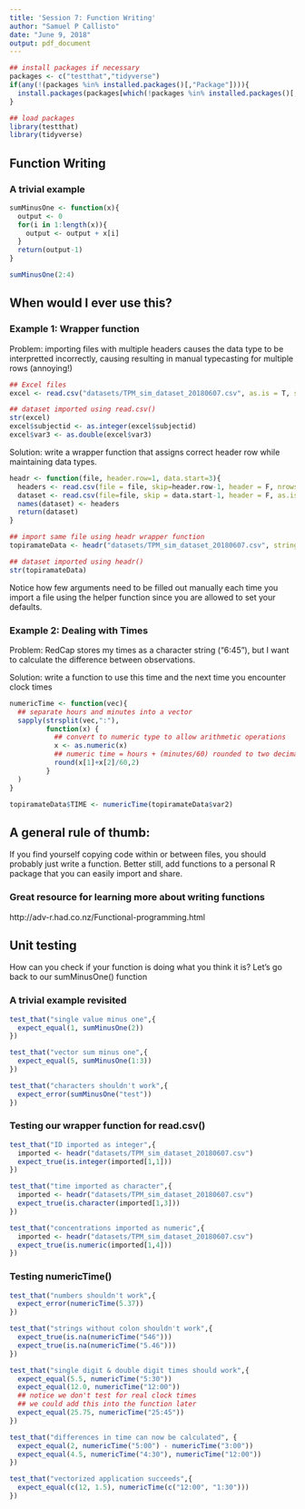 ```yaml
---
title: 'Session 7: Function Writing'
author: "Samuel P Callisto"
date: "June 9, 2018"
output: pdf_document
---
```


```r
## install packages if necessary
packages <- c("testthat","tidyverse")
if(any(!(packages %in% installed.packages()[,"Package"]))){
  install.packages(packages[which(!packages %in% installed.packages()[,"Package"])])
}
```
```r
## load packages
library(testthat)
library(tidyverse)
```


## Function Writing

### A trivial example
```r
sumMinusOne <- function(x){
  output <- 0
  for(i in 1:length(x)){
    output <- output + x[i]
  }
  return(output-1)
}

sumMinusOne(2:4)
```

## When would I ever use this?

### Example 1: Wrapper function
Problem: importing files with multiple headers causes the data type to be interpretted incorrectly, causing resulting in manual typecasting for multiple rows (annoying!)
```r
## Excel files
excel <- read.csv("datasets/TPM_sim_dataset_20180607.csv", as.is = T, stringsAsFactors = T, header = T)

## dataset imported using read.csv()
str(excel)
excel$subjectid <- as.integer(excel$subjectid)
excel$var3 <- as.double(excel$var3)
```
Solution: write a wrapper function that assigns correct header row while maintaining data types.
```r
headr <- function(file, header.row=1, data.start=3){
  headers <- read.csv(file = file, skip=header.row-1, header = F, nrows = 1, as.is = T)
  dataset <- read.csv(file=file, skip = data.start-1, header = F, as.is=T)
  names(dataset) <- headers
  return(dataset)
}

## import same file using headr wrapper function
topiramateData <- headr("datasets/TPM_sim_dataset_20180607.csv", stringsAsFactors= T)

## dataset imported using headr()
str(topiramateData)
```
Notice how few arguments need to be filled out manually each time you import a file using the helper function since you are allowed to set your defaults.

### Example 2: Dealing with Times
Problem: RedCap stores my times as a character string ("6:45"), but I want to calculate the difference between observations.

Solution: write a function to use this time and the next time you encounter clock times
```r
numericTime <- function(vec){
  ## separate hours and minutes into a vector
  sapply(strsplit(vec,":"),
         function(x) {
           ## convert to numeric type to allow arithmetic operations
           x <- as.numeric(x)
           ## numeric time = hours + (minutes/60) rounded to two decimals
           round(x[1]+x[2]/60,2)
         }
  )
}

topiramateData$TIME <- numericTime(topiramateData$var2)
```

## A general rule of thumb:
If you find yourself copying code within or between files, you should probably just write a function. Better still, add functions to a personal R package that you can easily import and share.

### Great resource for learning more about writing functions
http://adv-r.had.co.nz/Functional-programming.html

\newpage

## Unit testing
How can you check if your function is doing what you think it is? Let's go back to our sumMinusOne() function

### A trivial example revisited
```r
test_that("single value minus one",{
  expect_equal(1, sumMinusOne(2))
})

test_that("vector sum minus one",{
  expect_equal(5, sumMinusOne(1:3))
})

test_that("characters shouldn't work",{
  expect_error(sumMinusOne("test"))
})
```

### Testing our wrapper function for read.csv()
```r
test_that("ID imported as integer",{
  imported <- headr("datasets/TPM_sim_dataset_20180607.csv")
  expect_true(is.integer(imported[1,1]))
})

test_that("time imported as character",{
  imported <- headr("datasets/TPM_sim_dataset_20180607.csv")
  expect_true(is.character(imported[1,3]))
})

test_that("concentrations imported as numeric",{
  imported <- headr("datasets/TPM_sim_dataset_20180607.csv")
  expect_true(is.numeric(imported[1,4]))
})
```

### Testing numericTime()
```r
test_that("numbers shouldn't work",{
  expect_error(numericTime(5.37))
})

test_that("strings without colon shouldn't work",{
  expect_true(is.na(numericTime("546")))
  expect_true(is.na(numericTime("5.46")))
})

test_that("single digit & double digit times should work",{
  expect_equal(5.5, numericTime("5:30"))
  expect_equal(12.0, numericTime("12:00"))
  ## notice we don't test for real clock times
  ## we could add this into the function later
  expect_equal(25.75, numericTime("25:45"))
})

test_that("differences in time can now be calculated", {
  expect_equal(2, numericTime("5:00") - numericTime("3:00"))
  expect_equal(4.5, numericTime("4:30"), numericTime("12:00"))
})

test_that("vectorized application succeeds",{
  expect_equal(c(12, 1.5), numericTime(c("12:00", "1:30")))
})
```

